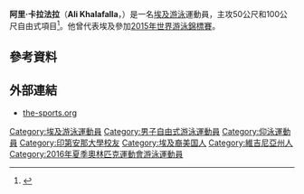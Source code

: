 {{noteTA
|1=zh-hans:自由泳; zh-hant:自由式;
}}
{{Infobox swimmer
| name           = 阿里·卡拉法拉<br />''Ali Khalafalla''
| image          = 
| image_size     = 
| alt            = 
| caption        = 
| fullname       = Ali Ahmed Mahmoud Ali Khalafalla
| nicknames      = 
| nationality    = {{EGY}}
| national_team  = 
| birth_name     = 
| birth_date     = {{Birth date and age|1996|5|13|df=yes}}
| birth_place    = [[美國|美國]][[維吉尼亞州|維吉尼亞州]]{{link-en|Fork Union|Fork Union}}
| death_date     = 
| death_place    = 
| height         = 
| weight         = 
| strokes        = 自由式、仰式
| classification = 
| club           = 
| collegeteam    = [[印第安納大學|印第安納大學]]布魯明頓校區
| coach          = 
| medaltemplates = 
}}
'''阿里·卡拉法拉'''（'''Ali Khalafalla'''，{{bd|1996年|5月13日|catIdx=Khalafalla, Ali}}）是一名[[埃及|埃及]][[游泳|游泳]]運動員，主攻50公尺和100公尺自由式項目<ref>{{cite web |url=http://www.the-sports.org/ali-ahmed-mahmoud-ali-khalafalla-swimming-spf408408.html |title=Ali Khalafalla |publisher=the-sports.org |date=2016-05-13 |accessdate=2016-05-13 |archive-date=2020-07-14 |archive-url=https://web.archive.org/web/20200714065558/https://www.the-sports.org/ali-ahmed-mahmoud-ali-khalafalla-swimming-spf408408.html |dead-url=no }}</ref>。他曾代表埃及參加[[2015年世界游泳錦標賽游泳比賽|2015年世界游泳錦標賽]]。

== 參考資料 ==
{{Reflist}}

== 外部連結 ==
* [http://www.the-sports.org/ali-ahmed-mahmoud-ali-khalafalla-swimming-spf408408.html the-sports.org] {{Wayback|url=http://www.the-sports.org/ali-ahmed-mahmoud-ali-khalafalla-swimming-spf408408.html |date=20200714065558 }}

{{Egypt-stub}}

{{DEFAULTSORT:Khalafalla, Ali}}
[[Category:埃及游泳運動員|Category:埃及游泳運動員]]
[[Category:男子自由式游泳運動員|Category:男子自由式游泳運動員]]
[[Category:仰泳運動員|Category:仰泳運動員]]
[[Category:印第安那大學校友|Category:印第安那大學校友]]
[[Category:埃及裔美国人|Category:埃及裔美国人]]
[[Category:維吉尼亞州人|Category:維吉尼亞州人]]
[[Category:2016年夏季奧林匹克運動會游泳運動員|Category:2016年夏季奧林匹克運動會游泳運動員]]